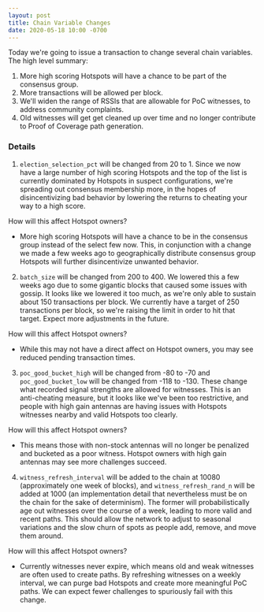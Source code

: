 ```yaml
---
layout: post
title: Chain Variable Changes
date: 2020-05-18 10:00 -0700
---
```


Today we're going to issue a transaction to change several chain variables. The high level summary:

<!--truncate-->

1. More high scoring Hotspots will have a chance to be part of the consensus group.
2. More transactions will be allowed per block.
3. We'll widen the range of RSSIs that are allowable for PoC witnesses, to address community
   complaints.
4. Old witnesses will get get cleaned up over time and no longer contribute to Proof of Coverage
   path generation.

### Details

1. `election_selection_pct` will be changed from 20 to 1. Since we now have a large number of high
   scoring Hotspots and the top of the list is currently dominated by Hotspots in suspect
   configurations, we're spreading out consensus membership more, in the hopes of disincentivizing
   bad behavior by lowering the returns to cheating your way to a high score.

How will this affect Hotspot owners?

- More high scoring Hotspots will have a chance to be in the consensus group instead of the select
  few now. This, in conjunction with a change we made a few weeks ago to geographically distribute
  consensus group Hotspots will further disincentivize unwanted behavior.

2. `batch_size` will be changed from 200 to 400. We lowered this a few weeks ago due to some
   gigantic blocks that caused some issues with gossip. It looks like we lowered it too much, as
   we're only able to sustain about 150 transactions per block. We currently have a target of 250
   transactions per block, so we're raising the limit in order to hit that target. Expect more
   adjustments in the future.

How will this affect Hotspot owners?

- While this may not have a direct affect on Hotspot owners, you may see reduced pending transaction
  times.

3. `poc_good_bucket_high` will be changed from -80 to -70 and `poc_good_bucket_low` will be changed
   from -118 to -130. These change what recorded signal strengths are allowed for witnesses. This is
   an anti-cheating measure, but it looks like we've been too restrictive, and people with high gain
   antennas are having issues with Hotspots witnesses nearby and valid Hotspots too clearly.

How will this affect Hotspot owners?

- This means those with non-stock antennas will no longer be penalized and bucketed as a poor
  witness. Hotspot owners with high gain antennas may see more challenges succeed.

4. `witness_refresh_interval` will be added to the chain at 10080 (approximately one week of
   blocks), and `witness_refresh_rand_n` will be added at 1000 (an implementation detail that
   nevertheless must be on the chain for the sake of determinism). The former will probabilistically
   age out witnesses over the course of a week, leading to more valid and recent paths. This should
   allow the network to adjust to seasonal variations and the slow churn of spots as people add,
   remove, and move them around.

How will this affect Hotspot owners?

- Currently witnesses never expire, which means old and weak witnesses are often used to create
  paths. By refreshing witnesses on a weekly interval, we can purge bad Hotspots and create more
  meaningful PoC paths. We can expect fewer challenges to spuriously fail with this change.
